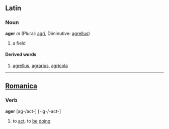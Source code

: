 ==Latin==
===Noun===
'''ager''' ''m'' (Plural: [[agri]], Diminutive: [[agrellus]])

# a field

====Derived words====
# [[agrellus]], [[agrarius]], [[agricola]]
----

==[[Romanica]]==
===Verb===
<b>ager</b> [ag-/act-] [-ig-/-act-]
#to [[act]], to [[be]] [[doing]]